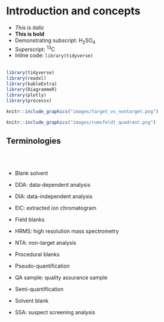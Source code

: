 # **Introduction and concepts** {#Intro}




* _This is italic_
* __This is bold__
* Demonstrating subscript: H~2~SO~4~
* Superscript: ^13^C
* Inline code: `library(tidyverse)`
<br><br>


```r

library(tidyverse)
library(readxl)
library(kableExtra)
library(DiagrammeR)
library(plotly)
library(processx)

```


```r

knitr::include_graphics("images/target_vs_nontarget.png")
```

```r
knitr::include_graphics("images/rumsfeldt_quadrant.png")

```

## Terminologies
<br><br>

- Blank solvent  

- DDA: data-dependent analysis  

- DIA: data-independent analysis  

- EIC: extracted ion chromatogram  

- Field blanks  

- HRMS: high resolution mass spectrometry 

- NTA: non-target analysis  

- Procedural blanks  

- Pseudo-quantification  

- QA sample: quality assurance sample  

- Semi-quantification

- Solvent blank

- SSA: suspect screening analysis  
 







